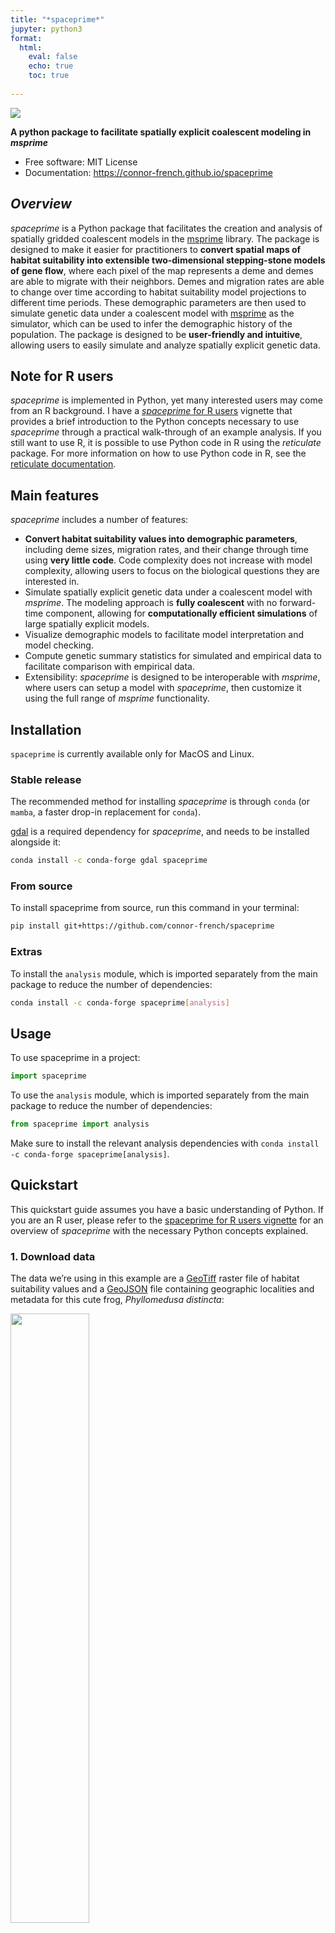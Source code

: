 ```yaml
---
title: "*spaceprime*"
jupyter: python3
format: 
  html:
    eval: false
    echo: true
    toc: true
    
---
```


[![](https://img.shields.io/pypi/v/spaceprime.svg)](https://pypi.python.org/pypi/spaceprime)

**A python package to facilitate spatially explicit coalescent modeling in *msprime***

-   Free software: MIT License
-   Documentation: <https://connor-french.github.io/spaceprime>

## *Overview*

*spaceprime* is a Python package that facilitates the creation and analysis of spatially gridded coalescent models in the [msprime](https://tskit.dev/msprime/docs/stable/intro.html#) library. The package is designed to make it easier for practitioners to **convert spatial maps of habitat suitability into extensible two-dimensional stepping-stone models of gene flow**, where each pixel of the map represents a deme and demes are able to migrate with their neighbors. Demes and migration rates are able to change over time according to habitat suitability model projections to different time periods. These demographic parameters are then used to simulate genetic data under a coalescent model with [msprime](https://tskit.dev/msprime/docs/stable/intro.html#) as the simulator, which can be used to infer the demographic history of the population. The package is designed to be **user-friendly and intuitive**, allowing users to easily simulate and analyze spatially explicit genetic data.  

::: {.callout-note}
## Note for R users
*spaceprime* is implemented in Python, yet many interested users may come from an R background. I have a [*spaceprime* for R users](spaceprime-for-r-users.qmd) vignette that provides a brief introduction to the Python concepts necessary to use *spaceprime* through a practical walk-through of an example analysis. If you still want to use R, it is possible to use Python code in R using the *reticulate* package. For more information on how to use Python code in R, see the [reticulate documentation](https://rstudio.github.io/reticulate/).  
:::

## Main features

*spaceprime* includes a number of features:  

- **Convert habitat suitability values into demographic parameters**, including deme sizes, migration rates, and their change through time using **very little code**. Code complexity does not increase with model complexity, allowing users to focus on the biological questions they are interested in.  
- Simulate spatially explicit genetic data under a coalescent model with *msprime*. The modeling approach is **fully coalescent** with no forward-time component, allowing for **computationally efficient simulations** of large spatially explicit models.  
- Visualize demographic models to facilitate model interpretation and model checking. 
- Compute genetic summary statistics for simulated and empirical data to facilitate comparison with empirical data.  
- Extensibility: *spaceprime* is designed to be interoperable with *msprime*, where users can setup a model with *spaceprime*, then customize it using the full range of *msprime* functionality.  

## Installation
`spaceprime` is currently available only for MacOS and Linux.

### Stable release

The recommended method for installing *spaceprime* is through `conda` (or `mamba`, a faster drop-in replacement for `conda`).  

[gdal](https://gdal.org/) is a required dependency for *spaceprime*, and needs to be installed alongside it:

```bash
conda install -c conda-forge gdal spaceprime
```

### From source

To install spaceprime from source, run this command in your terminal:  

```bash
pip install git+https://github.com/connor-french/spaceprime
```

### Extras

To install the `analysis` module, which is imported separately from the main package to reduce the number of dependencies:  

```bash
conda install -c conda-forge spaceprime[analysis]
```

## Usage

To use spaceprime in a project:  

```python
import spaceprime
```

To use the `analysis` module, which is imported separately from the main package to reduce the number of dependencies:  

```python
from spaceprime import analysis
```

::: {.callout-important}
Make sure to install the relevant analysis dependencies with `conda install -c conda-forge spaceprime[analysis]`.  
:::

## Quickstart

::: {.callout-tip}
This quickstart guide assumes you have a basic understanding of Python. If you are an R user, please refer to the [spaceprime for R users vignette](spaceprime-for-r-users.qmd) for an overview of *spaceprime* with the necessary Python concepts explained.
:::

### 1. Download data

The data we're using in this example are a [GeoTiff](https://en.wikipedia.org/wiki/GeoTIFF) raster file of habitat suitability values and a [GeoJSON](https://geojson.org/) file containing geographic localities and metadata for this cute frog, *Phyllomedusa distincta*:  

![](images/pdistincta.jpg){width=50% fig-align="center"}  

Follow the link to download the [projections.tif file](https://github.com/connor-french/spaceprime/raw/main/spaceprime/data/projections.tif). You do not need to download the [localities.geojson](https://raw.githubusercontent.com/connor-french/spaceprime/main/spaceprime/data/localities.geojson) file, as it is read in from the web in the code below.  


The raster file contains 23 layers, where each layer is a projection of the [habitat suitability model (aka species distribution model or ecological niche model)](https://en.wikipedia.org/wiki/Species_distribution_modelling) to a time slice in the past, ranging from the present day to 22,000 years ago in 1,000 year intervals. The habitat suitability values range from zero to one, where zero represents no suitability for the species and one represents perfect suitability. In the following plots, **yellow represents higher suitability and purple represents lower suitability**. Here are a few time slices of the model:  

```python
#| label: timeslices1
#| eval: true
#| echo: false

import spaceprime as sp #putting this here for use later
import rasterio
import matplotlib.pyplot as plt

r = rasterio.open("../spaceprime/data/projections.tif")

fig, axes = plt.subplots(2, 2, figsize=(10, 8))

for i, ax in enumerate(axes.flatten()):
  ax.imshow(r.read([1, 7, 14, 21][i]), cmap="viridis")
  ax.set_title(f"{[0, 6, 13, 20][i]} kya")

plt.tight_layout()
plt.show()
```

The GeoJSON file contains geographic sampling localities of *P. distincta* in the Brazilian Atlantic Forest, along with metadata about each locality. Each row is a single individual/observation. *spaceprime* counts the number of observations with coordinates that overlap with a raster cell/deme and samples the calculated number for simulations and summary statistics. Here are the localities plotted on top of the present-day habitat suitability model:  

```python
#| label: localities
#| echo: false
#| eval: true

import geopandas as gpd
import matplotlib.pyplot as plt
from rasterio.plot import show


locs = gpd.read_file("https://raw.githubusercontent.com/connor-french/spaceprime/main/spaceprime/data/localities.geojson")

fig, ax = plt.subplots(figsize=(6, 6))
r = rasterio.open("../spaceprime/data/projections.tif")
show(r.read(1), ax=ax, cmap="viridis", transform=r.transform)
locs.plot(ax=ax, color="red", markersize=50)
plt.show()

```

### 2. Read in packages and data

Now that we have our data, let's read in the packages and data we'll be using. The [GeoPandas](https://geopandas.org/en/stable/) and [Rasterio](https://rasterio.readthedocs.io/en/stable/index.html) packages are dependencies of *spaceprime*, so you shouldn't need to install them separately. They are needed for reading in locality data and habitat suitability rasters, respectively. 

```python
#| label: import-packages
#| eval: false

import spaceprime as sp
import geopandas as gpd
import rasterio

```

Make sure to replace the `projections.tif` file path with the path to the file on your system. The GeoJSON file is read in from the web, so you don't need to download it.   

```python
#| label: read-data
#| eval: false

r = rasterio.open("projections.tif")
locs = gpd.read_file("https://raw.githubusercontent.com/connor-french/spaceprime/main/spaceprime/data/localities.geojson")
```

### 3. Set up the demographic model

Next, we'll convert the habitat suitability values into deme sizes, so each cell in the raster will represent a deme in our model. We'll use a linear transformation to convert the suitability values to deme sizes, where the suitability value is multiplied by a constant to get the deme size. The constant is the maximum local deme size, which we set to 1000. For more on transformations, see the [suitability to deme size transformation functions vignette](transformation-functions.qmd).  

```python
#| label: raster-to-demes
#| eval: true

d = sp.raster_to_demes(r, transformation="linear", max_local_size=1000)
```

Now that we have our deme sizes, we can set up the demographic model. The model that *spaceprime* uses is a two-dimensional stepping-stone model  with a global migration rate of 0.001 between neighboring demes. The global rate by default is scaled, where demes exchange the same number of migrants with their neighbors, regardless of deme size. To change this behavior, set `scale=false`. We're assuming that *P. distincta* has a generation time of one year. Using a single value for the `timesteps` argument tells spaceprime that 1000 generations passes in between each raster time step in the model.  

This step may take a few seconds (10-15 seconds on my machine) to run.  

```python
#| label: demography
#| eval: true

# initialize the model
demo = sp.spDemography()

# populate the spDemography object with the deme sizes and migration rates
demo.stepping_stone_2d(d, rate=0.001, timesteps=1000)
```


After initializing the spatial component of the simulation, it's desirable to add one or more ancestral populations to the model. This is done by providing a list of ancestral population sizes and the time (in generations) at which the spatially distributed demes migrate into the ancestral population(s). The following code adds a single ancestral population of 100,000 individuals that demes merge into 23,000 generations in the past:  

```python
#| label: anc-pops
#| eval: true

# add ancestral population
demo.add_ancestral_populations([100000], 23000)
```

### 4. Inspect your model

Now that we have our demographic model set up, we can inspect it to make sure it looks as expected. *spaceprime* has a series of `plot_()` functions that make this easier.  

#### `plot_landscape()`
`plot_landscape()` plots the deme sizes in space, which allows you to quickly inspect whether the transformation you applied to your habitat suitability map make sense. Here, we provide the demographic model object, the raster object, the index of the time slice to plot (0 for the present day in this case), and `basemap=True` to add an [OpenStreetMap](https://www.openstreetmap.org/) basemap, providing geographic context to the plot. If you don't have an internet connection, set `basemap=False` (the default) to plot without the basemap.  

```python
#| label: plot-landscape
#| eval: true

sp.plot_landscape(demo, r, 0, basemap=True)
```

#### `plot_model()`
`plot_model()` plots the deme sizes on a [folium](https://python-visualization.github.io/folium/latest/index.html) interactive  map, with precise deme sizes and outgoing migration rates for each deme present in a popup.  

```python
#| label: plot-model
#| eval: true

sp.plot_model(demo, r, 0)
```


### 5. Simulate genetic data

Before simulating this demography, we need to create a sample dictionary that translates the empirical sampling localities to the model's deme indices and maps those to the number of samples to take from each deme. By default, this function sets the number of individuals to sample from each deme to the number of empirical localities in that deme. The `coords_to_sample_dict()` function also returns two other dictionaries that are not used in this example, so we'll ignore them.  

```python
#| label: sample-dict
#| eval: true

sample_dict, _, _ = sp.coords_to_sample_dict(r, locs)
```

Now we get to simulate! The first task is to simulate the ancestry of the samples using the coalescent. All of the hard work is done through `msprime`'s `sim_ancestry()` function, for which `spaceprime` provides a convenience wrapper. This function returns a [tskit TreeSequence](https://tskit.dev/tskit/docs/stable/python-api.html#trees-and-tree-sequences), which "represents a sequence of correlated evolutionary trees along a genome" and is an incredibly powerful and compact data representation for population genomic analyses. The minimum number of arguments required for this function are the sample dictionary and the demographic model. If you need to overlay mutations, you need to supply the sequence length. Notice the lack of mutations in the table. We'll set `record_provenance` to False to decrease the memory overhead of storing a bunch of metadata about the simulation.  

This step may take a minute or so to run.  

```python
#| label: simulate
#| eval: true

sim = sp.sim_ancestry(samples=sample_dict, demography=demo, sequence_length=1e5, record_provenance=False, random_seed=42)

print(sim)
```


We'll take a peak at a single tree from the TreeSequence object to see what it looks like. The `draw_svg()` method plots trees from the TreeSequence object. Here, I selected a single tree and removed the node labels because there are tons of nodes that crowd the plot and we're only interested in the tree structure.  

```python
#| label: draw-tree
#| eval: true

first_tree = sim.first()
node_labels = {node.id: "" for node in sim.nodes()}
first_tree.draw_svg(y_axis=True, size=(600, 400), node_labels=node_labels)
```


Overlaying mutations after simulating ancestry isn't necessary for calculating genetic summary statistics on a TreeSequence, but it is necessary if you would like to compare your simulations with empirical data that are represented as a table of genotypes rather than a TreeSequence. The `sim_mutations()` function overlays mutations on the TreeSequence object returned by `sim_ancestry()` and requires the mutation rate. The mutation rate is the number of mutations per base pair per generation. For this example, we'll use a mutation rate of 1e-10 so we don't overcrowd the tree sequence visualization. You can see from the table that the tree sequence has some mutations!  

```python
#| label: mutations
#| eval: true

sim = sp.sim_mutations(sim, rate=1e-10, random_seed=490)

print(sim)
```

And now for the tree. The red X's represent mutations on the tree, with their ID numbers next to them.

```python
#| label: draw-mutations
#| eval: true


first_tree_mut = sim.first()

node_labels = {node.id: "" for node in sim.nodes()}
first_tree_mut.draw_svg(y_axis=True, size=(600, 400), node_labels=node_labels)

```

From here, you have a few options. You can:  

- Use the `analysis` module to calculate genetic summary statistics on the TreeSequence object. For more on the `analysis` module, see the [analysis module documentation]().  
- Save the TreeSequence to use later or analyze on a platform like [tskit](https://tskit.dev/tskit/docs/stable/introduction.html) with `sim.dump(file/path/to/write/to.trees)`.  
- Convert the TreeSequence with mutations to a genotype matrix for use in a program like [scikit-allel](https://scikit-allel.readthedocs.io/en/stable/) with `sim.genotype_matrix()`. For more information on this function, see the [tskit documentation](https://tskit.dev/tskit/docs/stable/python-api.html#tskit.TreeSequence.genotype_matrix).  
- Export the TreeSequence with mutations to a VCF file using `sim.write_vcf`. For more information on how to use this function, see the [tskit documentation](https://tskit.dev/tskit/docs/stable/python-api.html#tskit.TreeSequence.write_vcf).  


::: {.callout-warning}
## TODO
add a link to the analysis module documentation when it's ready.
:::


## Report Issues

<https://github.com/connor-french/spaceprime/issues>

## Contributing

We love contributions! Please see the [Contributing Guide](contributing.qmd) for more information.  

Please note that this project is released with a [Contributor Code of Conduct](https://github.com/connor-french/spaceprime/blob/main/CODE_OF_CONDUCT.md). By participating in this project you agree to abide by its terms.